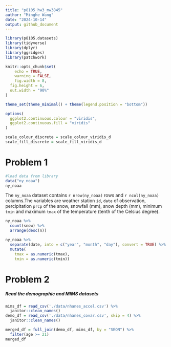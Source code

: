 ```yaml
---
title: "p8105_hw3_mw3845"
author: "Minghe Wang"
date: "2024-10-14"
output: github_document
---
```


```r
library(p8105.datasets)
library(tidyverse)
library(dplyr)
library(ggridges)
library(patchwork)

knitr::opts_chunk$set(
	echo = TRUE,
	warning = FALSE,
	fig.width = 8, 
  fig.height = 6,
  out.width = "90%"
)

theme_set(theme_minimal() + theme(legend.position = "bottom"))

options(
  ggplot2.continuous.colour = "viridis",
  ggplot2.continuous.fill = "viridis"
)

scale_colour_discrete = scale_colour_viridis_d
scale_fill_discrete = scale_fill_viridis_d
```

# Problem 1
```r
#load data from library
data("ny_noaa")
ny_noaa
```
The `ny_noaa` dataset contains `r nrow(ny_noaa)` rows and `r ncol(ny_noaa)` columns.The variables are weather station `id`, `date` of observation, percipitation `prcp` of the snow, snowfall (mm), snow depth (mm), minimum `tmin` and maximum `tmax` of the temperature (tenth of the Celsius degree).

```r
ny_noaa %>% 
  count(snow) %>%
  arrange(desc(n))

ny_noaa %>% 
  separate(date, into = c("year", "month", "day"), convert = TRUE) %>% 
  mutate(
    tmax = as.numeric(tmax),
    tmin = as.numeric(tmin))
```
# Problem 2

##### Read the demographic and MIMS datasets
```r
mims_df = read_csv('./data/nhanes_accel.csv') %>% 
  janitor::clean_names()
demo_df = read_csv('./data/nhanes_covar.csv', skip = 4) %>% 
  janitor::clean_names()

merged_df = full_join(demo_df, mims_df, by = "SEQN") %>% 
  filter(age >= 21)
merged_df
```